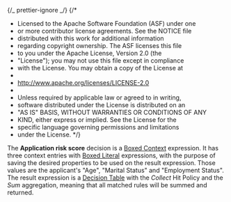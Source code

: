 {/_ prettier-ignore _/}
{/\*

- Licensed to the Apache Software Foundation (ASF) under one
- or more contributor license agreements. See the NOTICE file
- distributed with this work for additional information
- regarding copyright ownership. The ASF licenses this file
- to you under the Apache License, Version 2.0 (the
- "License"); you may not use this file except in compliance
- with the License. You may obtain a copy of the License at
-
- http://www.apache.org/licenses/LICENSE-2.0
-
- Unless required by applicable law or agreed to in writing,
- software distributed under the License is distributed on an
- "AS IS" BASIS, WITHOUT WARRANTIES OR CONDITIONS OF ANY
- KIND, either express or implied. See the License for the
- specific language governing permissions and limitations
- under the License.
  \*/}


<Meta title="Use cases/Loan Originations/Application Risk Score" of={ApplicationRiskScore} />

The **Application risk score** decision is a
[Boxed Context](/docs/boxed-expressions-context--overview) expression.
It has three context entries with [Boxed Literal](/docs/boxed-expressions-literal--overview)
expressions, with the purpose of saving the desired
properties to be used on the result expression. Those values are the applicant's
"Age", "Marital Status" and "Employment Status". The result expression is a
[Decision Table](/docs/boxed-expressions-decision-table--overview) with
the _Collect_ Hit Policy and the _Sum_ aggregation,
meaning that all matched rules will be summed and returned.

<Story of={ApplicationRiskScore.Expression} />
